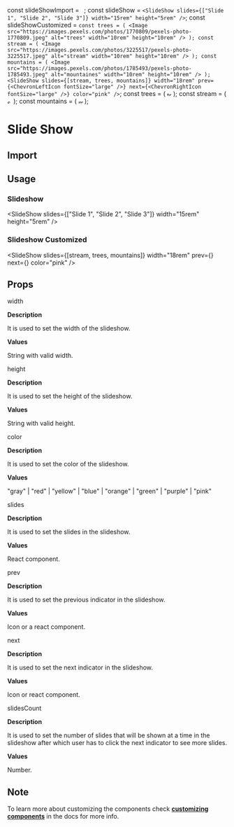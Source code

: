 const slideShowImport = `
`;
const slideShow = `
<SlideShow slides={["Slide 1", "Slide 2", "Slide 3"]} width="15rem" height="5rem" />
`;
const slideShowCustomized = `
const trees = (
    <Image
        src="https://images.pexels.com/photos/1770809/pexels-photo-1770809.jpeg"
        alt="trees"
        width="10rem"
        height="10rem"
    />
);
const stream = (
    <Image
        src="https://images.pexels.com/photos/3225517/pexels-photo-3225517.jpeg"
        alt="stream"
        width="10rem"
        height="10rem"
    />
);
const mountains = (
    <Image
        src="https://images.pexels.com/photos/1785493/pexels-photo-1785493.jpeg"
        alt="mountaines"
        width="10rem"
        height="10rem"
    />
);
<SlideShow
    slides={[stream, trees, mountains]}
    width="18rem"
    prev={<ChevronLeftIcon fontSize="large" />}
    next={<ChevronRightIcon fontSize="large" />}
    color="pink"
/>
`;
const trees = (
  <Image
    src="https://images.pexels.com/photos/1770809/pexels-photo-1770809.jpeg"
    alt="trees"
    width="10rem"
    height="10rem"
  />
);
const stream = (
  <Image
    src="https://images.pexels.com/photos/3225517/pexels-photo-3225517.jpeg"
    alt="stream"
    width="10rem"
    height="10rem"
  />
);
const mountains = (
  <Image
    src="https://images.pexels.com/photos/1785493/pexels-photo-1785493.jpeg"
    alt="mountaines"
    width="10rem"
    height="10rem"
  />
);

<Layout title="Slide Show">

# Slide Show

<Divider />

## Import

<CodeSnippet code={slideShowImport} />

## Usage

### Slideshow

<SlideShow
  slides={["Slide 1", "Slide 2", "Slide 3"]}
  width="15rem"
  height="5rem"
/>

<CodeSnippet code={slideShow} />

### Slideshow Customized

<SlideShow
  slides={[stream, trees, mountains]}
  width="18rem"
  prev={<ChevronLeftIcon fontSize="large" />}
  next={<ChevronRightIcon fontSize="large" />}
  color="pink"
/>

<CodeSnippet code={slideShowCustomized} />

## Props

<InlineCode>width</InlineCode>

**Description**

It is used to set the width of the slideshow.

**Values**

String with valid width.

<Divider />

<InlineCode>height</InlineCode>

**Description**

It is used to set the height of the slideshow.

**Values**

String with valid height.

<Divider />

<InlineCode>color</InlineCode>

**Description**

It is used to set the color of the slideshow.

**Values**

"gray" | "red" | "yellow" | "blue" | "orange" | "green" | "purple" | "pink"

<Divider />

<InlineCode>slides</InlineCode>

**Description**

It is used to set the slides in the slideshow.

**Values**

React component.

<Divider />

<InlineCode>prev</InlineCode>

**Description**

It is used to set the previous indicator in the slideshow.

**Values**

Icon or a react component.

<Divider />

<InlineCode>next</InlineCode>

**Description**

It is used to set the next indicator in the slideshow.

**Values**

Icon or react component.

<Divider />

<InlineCode>slidesCount</InlineCode>

**Description**

It is used to set the number of slides that will be shown at a time in the slideshow after which user has to click the next indicator to see more slides.

**Values**

Number.

<Divider />

## Note

To learn more about customizing the components check **[customizing components](/docs/customizing-components)** in the docs for more info.

</Layout>
